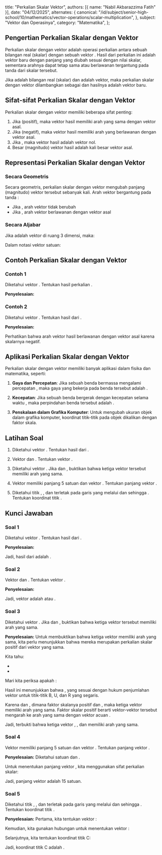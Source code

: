   title: "Perkalian Skalar Vektor",
  authors: [{ name: "Nabil Akbarazzima Fatih" }],
  date: "04/12/2025",
  alternates: {
    canonical:
      "/id/subject/senior-high-school/10/mathematics/vector-operations/scalar-multiplication",
  },
  subject: "Vektor dan Operasinya",
  category: "Matematika",
};

## Pengertian Perkalian Skalar dengan Vektor

Perkalian skalar dengan vektor adalah operasi perkalian antara sebuah bilangan real (skalar) dengan sebuah vektor <InlineMath math="\vec{v}" />. Hasil dari perkalian ini adalah vektor baru dengan panjang yang diubah sesuai dengan nilai skalar, sementara arahnya dapat tetap sama atau berlawanan tergantung pada tanda dari skalar tersebut.

Jika <InlineMath math="k" /> adalah bilangan real (skalar) dan <InlineMath math="\vec{v}" /> adalah vektor, maka perkalian skalar dengan vektor dilambangkan sebagai <InlineMath math="k \cdot \vec{v}" /> dan hasilnya adalah vektor baru.

## Sifat-sifat Perkalian Skalar dengan Vektor

Perkalian skalar dengan vektor memiliki beberapa sifat penting:

1. Jika <InlineMath math="k > 0" /> (positif), maka vektor hasil memiliki arah yang sama dengan vektor asal.
2. Jika <InlineMath math="k < 0" /> (negatif), maka vektor hasil memiliki arah yang berlawanan dengan vektor asal.
3. Jika <InlineMath math="k = 0" />, maka vektor hasil adalah vektor nol.
4. Besar (magnitudo) vektor hasil adalah <InlineMath math="|k|" /> kali besar vektor asal.

## Representasi Perkalian Skalar dengan Vektor

### Secara Geometris

Secara geometris, perkalian skalar dengan vektor mengubah panjang (magnitudo) vektor tersebut sebanyak <InlineMath math="|k|" /> kali. Arah vektor bergantung pada tanda <InlineMath math="k" />:

- Jika <InlineMath math="k > 0" />, arah vektor tidak berubah
- Jika <InlineMath math="k < 0" />, arah vektor berlawanan dengan vektor asal <InlineMath math="|k \cdot \vec{v}| = |k| \cdot |\vec{v}|" />

### Secara Aljabar

Jika <InlineMath math="\vec{v} = (v_1, v_2, v_3)" /> adalah vektor di ruang 3 dimensi, maka:

<div className="flex flex-col gap-4">
  <BlockMath math="k \cdot \vec{v} = k(v_1, v_2, v_3) = (k \cdot v_1, k \cdot v_2, k \cdot v_3)" />
</div>

Dalam notasi vektor satuan:

<div className="flex flex-col gap-4">
  <BlockMath math="k \cdot \vec{v} = k(v_1\vec{i} + v_2\vec{j} + v_3\vec{k}) = k \cdot v_1\vec{i} + k \cdot v_2\vec{j} + k \cdot v_3\vec{k}" />
</div>

## Contoh Perkalian Skalar dengan Vektor

### Contoh 1

Diketahui vektor <InlineMath math="\vec{a} = 2\vec{i} + 3\vec{j} + 5\vec{k}" />. Tentukan hasil perkalian <InlineMath math="2\vec{a}" />.

**Penyelesaian:**

<div className="flex flex-col gap-4">
  <BlockMath math="2\vec{a} = 2(2\vec{i} + 3\vec{j} + 5\vec{k})" />
  <BlockMath math="= 4\vec{i} + 6\vec{j} + 10\vec{k}" />
</div>

### Contoh 2

Diketahui vektor <InlineMath math="\vec{v} = (4, -2, 3)" />. Tentukan hasil dari <InlineMath math="-3\vec{v}" />.

**Penyelesaian:**

<div className="flex flex-col gap-4">
  <BlockMath math="-3\vec{v} = -3(4, -2, 3)" />
  <BlockMath math="= (-12, 6, -9)" />
</div>

Perhatikan bahwa arah vektor hasil berlawanan dengan vektor asal karena skalarnya negatif.

## Aplikasi Perkalian Skalar dengan Vektor

Perkalian skalar dengan vektor memiliki banyak aplikasi dalam fisika dan matematika, seperti:

1. **Gaya dan Percepatan**: Jika sebuah benda bermassa <InlineMath math="m" /> mengalami percepatan <InlineMath math="\vec{a}" />, maka gaya yang bekerja pada benda tersebut adalah <InlineMath math="\vec{F} = m\vec{a}" />.

2. **Kecepatan**: Jika sebuah benda bergerak dengan kecepatan <InlineMath math="\vec{v}" /> selama waktu <InlineMath math="t" />, maka perpindahan benda tersebut adalah <InlineMath math="\vec{s} = t\vec{v}" />.

3. **Penskalaan dalam Grafika Komputer**: Untuk mengubah ukuran objek dalam grafika komputer, koordinat titik-titik pada objek dikalikan dengan faktor skala.

## Latihan Soal

1. Diketahui vektor <InlineMath math="\vec{a} = 3\vec{i} - 4\vec{j} + 2\vec{k}" />. Tentukan hasil dari <InlineMath math="-2\vec{a}" />.

2. Vektor <InlineMath math="\vec{u} = (2, -5, 1)" /> dan <InlineMath math="\vec{v} = (-4, 3, 6)" />. Tentukan vektor <InlineMath math="2\vec{u} - 3\vec{v}" />.

3. Diketahui vektor <InlineMath math="\overrightarrow{BR} = 3,4 \text{ cm}" />. Jika <InlineMath math="\overrightarrow{BU} = 0,65 \cdot \overrightarrow{BR}" /> dan <InlineMath math="\overrightarrow{UR} = 0,35 \cdot \overrightarrow{BR}" />, buktikan bahwa ketiga vektor tersebut memiliki arah yang sama.

4. Vektor <InlineMath math="\vec{p}" /> memiliki panjang 5 satuan dan vektor <InlineMath math="\vec{q} = 3\vec{p}" />. Tentukan panjang vektor <InlineMath math="\vec{q}" />.

5. Diketahui titik <InlineMath math="A(2, 3, -1)" />, <InlineMath math="B(5, -2, 4)" />, dan <InlineMath math="C" /> terletak pada garis yang melalui <InlineMath math="A" /> dan <InlineMath math="B" /> sehingga <InlineMath math="\overrightarrow{AC} = 2\overrightarrow{AB}" />. Tentukan koordinat titik <InlineMath math="C" />.

## Kunci Jawaban

### Soal 1

Diketahui vektor <InlineMath math="\vec{a} = 3\vec{i} - 4\vec{j} + 2\vec{k}" />. Tentukan hasil dari <InlineMath math="-2\vec{a}" />.

**Penyelesaian:**

<div className="flex flex-col gap-4">
  <BlockMath math="-2\vec{a} = -2(3\vec{i} - 4\vec{j} + 2\vec{k})" />
  <BlockMath math="= -6\vec{i} + 8\vec{j} - 4\vec{k}" />
</div>

Jadi, hasil dari <InlineMath math="-2\vec{a}" /> adalah <InlineMath math="-6\vec{i} + 8\vec{j} - 4\vec{k}" />.

### Soal 2

Vektor <InlineMath math="\vec{u} = (2, -5, 1)" /> dan <InlineMath math="\vec{v} = (-4, 3, 6)" />. Tentukan vektor <InlineMath math="2\vec{u} - 3\vec{v}" />.

**Penyelesaian:**

<div className="flex flex-col gap-4">
  <BlockMath math="2\vec{u} = 2(2, -5, 1) = (4, -10, 2)" />
  <BlockMath math="3\vec{v} = 3(-4, 3, 6) = (-12, 9, 18)" />
  <BlockMath math="2\vec{u} - 3\vec{v} = (4, -10, 2) - (-12, 9, 18)" />
  <BlockMath math="= (4 - (-12), -10 - 9, 2 - 18)" />
  <BlockMath math="= (4 + 12, -10 - 9, 2 - 18)" />
  <BlockMath math="= (16, -19, -16)" />
</div>

Jadi, vektor <InlineMath math="2\vec{u} - 3\vec{v}" /> adalah <InlineMath math="(16, -19, -16)" /> atau <InlineMath math="16\vec{i} - 19\vec{j} - 16\vec{k}" />.

### Soal 3

Diketahui vektor <InlineMath math="\overrightarrow{BR} = 3,4 \text{ cm}" />. Jika <InlineMath math="\overrightarrow{BU} = 0,65 \cdot \overrightarrow{BR}" /> dan <InlineMath math="\overrightarrow{UR} = 0,35 \cdot \overrightarrow{BR}" />, buktikan bahwa ketiga vektor tersebut memiliki arah yang sama.

**Penyelesaian:**
Untuk membuktikan bahwa ketiga vektor memiliki arah yang sama, kita perlu menunjukkan bahwa mereka merupakan perkalian skalar positif dari vektor yang sama.

Kita tahu:

- <InlineMath math="\overrightarrow{BU} = 0,65 \cdot \overrightarrow{BR}" />
- <InlineMath math="\overrightarrow{UR} = 0,35 \cdot \overrightarrow{BR}" />

Mari kita periksa apakah <InlineMath math="\overrightarrow{BU} + \overrightarrow{UR} = \overrightarrow{BR}" />:

<div className="flex flex-col gap-4">
  <BlockMath math="\overrightarrow{BU} + \overrightarrow{UR} = 0,65 \cdot \overrightarrow{BR} + 0,35 \cdot \overrightarrow{BR}" />
  <BlockMath math="= (0,65 + 0,35) \cdot \overrightarrow{BR}" />
  <BlockMath math="= 1 \cdot \overrightarrow{BR}" />
  <BlockMath math="= \overrightarrow{BR}" />
</div>

Hasil ini menunjukkan bahwa <InlineMath math="\overrightarrow{BU} + \overrightarrow{UR} = \overrightarrow{BR}" />, yang sesuai dengan hukum penjumlahan vektor untuk titik-titik B, U, dan R yang segaris.

Karena <InlineMath math="\overrightarrow{BU} = 0,65 \cdot \overrightarrow{BR}" /> dan <InlineMath math="\overrightarrow{UR} = 0,35 \cdot \overrightarrow{BR}" />, dimana faktor skalanya positif <InlineMath math="0,65" /> dan <InlineMath math="0,35" />, maka ketiga vektor memiliki arah yang sama. Faktor skalar positif berarti vektor-vektor tersebut mengarah ke arah yang sama dengan vektor acuan <InlineMath math="\overrightarrow{BR}" />.

Jadi, terbukti bahwa ketiga vektor <InlineMath math="\overrightarrow{BR}" />, <InlineMath math="\overrightarrow{BU}" />, dan <InlineMath math="\overrightarrow{UR}" /> memiliki arah yang sama.

### Soal 4

Vektor <InlineMath math="\vec{p}" /> memiliki panjang 5 satuan dan vektor <InlineMath math="\vec{q} = 3\vec{p}" />. Tentukan panjang vektor <InlineMath math="\vec{q}" />.

**Penyelesaian:**
Diketahui <InlineMath math="|\vec{p}| = 5" /> satuan dan <InlineMath math="\vec{q} = 3\vec{p}" />.

Untuk menentukan panjang vektor <InlineMath math="\vec{q}" />, kita menggunakan sifat perkalian skalar:

<div className="flex flex-col gap-4">
  <BlockMath math="|\vec{q}| = |3\vec{p}|" />
  <BlockMath math="= |3| \cdot |\vec{p}|" />
  <BlockMath math="= 3 \cdot 5" />
  <BlockMath math="= 15" />
</div>

Jadi, panjang vektor <InlineMath math="\vec{q}" /> adalah 15 satuan.

### Soal 5

Diketahui titik <InlineMath math="A(2, 3, -1)" />, <InlineMath math="B(5, -2, 4)" />, dan <InlineMath math="C" /> terletak pada garis yang melalui <InlineMath math="A" /> dan <InlineMath math="B" /> sehingga <InlineMath math="\overrightarrow{AC} = 2\overrightarrow{AB}" />. Tentukan koordinat titik <InlineMath math="C" />.

**Penyelesaian:**
Pertama, kita tentukan vektor <InlineMath math="\overrightarrow{AB}" />:

<div className="flex flex-col gap-4">
  <BlockMath math="\overrightarrow{AB} = B - A" />
  <BlockMath math="= (5, -2, 4) - (2, 3, -1)" />
  <BlockMath math="= (5-2, -2-3, 4-(-1))" />
  <BlockMath math="= (3, -5, 5)" />
</div>

Kemudian, kita gunakan hubungan <InlineMath math="\overrightarrow{AC} = 2\overrightarrow{AB}" /> untuk menentukan vektor <InlineMath math="\overrightarrow{AC}" />:

<div className="flex flex-col gap-4">
  <BlockMath math="\overrightarrow{AC} = 2\overrightarrow{AB}" />
  <BlockMath math="= 2(3, -5, 5)" />
  <BlockMath math="= (6, -10, 10)" />
</div>

Selanjutnya, kita tentukan koordinat titik C:

<div className="flex flex-col gap-4">
  <BlockMath math="\overrightarrow{AC} = C - A" />
  <BlockMath math="(6, -10, 10) = C - (2, 3, -1)" />
  <BlockMath math="C = (6, -10, 10) + (2, 3, -1)" />
  <BlockMath math="C = (6+2, -10+3, 10+(-1))" />
  <BlockMath math="C = (8, -7, 9)" />
</div>

Jadi, koordinat titik C adalah <InlineMath math="C(8, -7, 9)" />.
